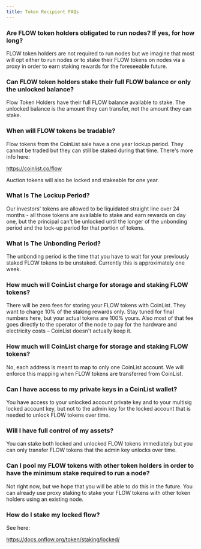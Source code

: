 ```yaml
---
title: Token Recipient FAQs
---
```


### Are FLOW token holders obligated to run nodes? If yes, for how long?

FLOW token holders are not required to run nodes but we imagine that most will opt either to run nodes or to stake their FLOW tokens on nodes via a proxy in order to earn staking rewards for the foreseeable future.

### Can FLOW token holders stake their full FLOW balance or only the unlocked balance?

Flow Token Holders have their full FLOW balance available to stake. The unlocked balance is the amount they can transfer, not the amount they can stake.

### When will FLOW tokens be tradable?

Flow tokens from the CoinList sale have a one year lockup period. They cannot be traded but they can still be staked during that time. There's more info here:

 https://coinlist.co/flow


Auction tokens will also be locked and stakeable for one year.

### What Is The Lockup Period?

Our investors' tokens are allowed to be liquidated straight line over 24 months - all those tokens are available to stake and earn rewards on day one, but the principal can't be unlocked until the longer of the unbonding period and the lock-up period for that portion of tokens.

### What Is The Unbonding Period?

The unbonding period is the time that you have to wait for your previously staked FLOW tokens to be unstaked. Currently this is approximately one week.

### How much will CoinList charge for storage and staking FLOW tokens?

There will be zero fees for storing your FLOW tokens with CoinList. They want to charge 10% of the staking rewards only. Stay tuned for final numbers here, but your actual tokens are 100% yours. Also most of that fee goes directly to the operator of the node to pay for the hardware and electricity costs – CoinList doesn't actually keep it.

### How much will CoinList charge for storage and staking FLOW tokens?

No, each address is meant to map to only one CoinList account. We will enforce this mapping when FLOW tokens are transferred from CoinList.

### Can I have access to my private keys in a CoinList wallet?

You have access to your unlocked account private key and to your multisig locked account key, but not to the admin key for the locked account that is needed to unlock FLOW tokens over time.

### Will I have full control of my assets?

You can stake both locked and unlocked FLOW tokens immediately but you can only transfer FLOW tokens that the admin key unlocks over time.

### Can I pool my FLOW tokens with other token holders in order to have the minimum stake required to run a node?

Not right now, but we hope that you will be able to do this in the future.
You can already use proxy staking to stake your FLOW tokens with other token holders using an existing node.

### How do I stake my locked flow?

See here:

 https://docs.onflow.org/token/staking/locked/

